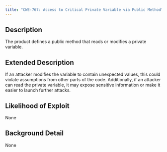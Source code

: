 ```yaml
---
title: "CWE-767: Access to Critical Private Variable via Public Method"
---
```


## Description
The product defines a public method that reads or modifies a private variable.

## Extended Description
If an attacker modifies the variable to contain unexpected values, this could violate assumptions from other parts of the code. Additionally, if an attacker can read the private variable, it may expose sensitive information or make it easier to launch further attacks.

## Likelihood of Exploit
None

## Background Detail
None
        